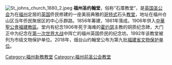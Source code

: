 {{Coord|26.049057|N|119.318387|E|display=title}}
{{文物保护单位
| 级别 = 省级
| 省名 = 福建省
| 市/县名 = 
| 图片 = [[File:St_john_church_fuzhou_2009.JPG|thumb]]
| 名称 = 烟台山约翰堂
| 编号 = 9-137
| 分类 = 
| 所在 = [[福建省|福建省]]福州市仓山区乐群路
| 时代 = 
| 登录 = 2018年
}}
[[File:St_johns_church_1880_2.jpeg|thumb]]
'''福州圣约翰堂'''，俗称“石厝教堂”，是[[英国圣公会|英国圣公会]]为在[[福州|福州]]定居的[[英国|英国]]侨民修建的一座美丽典雅的[[哥特式|哥特式]]石头[[教堂|教堂]]，地址在福州仓山区当年侨民聚居区的中心乐群路。1856年筹建，1861年落成。1906年併入[[中華聖公會福建教區|中華聖公會福建教區]]。堂内有纪念1906年死于海难的[[霍约瑟|霍约瑟]]主教的铜质纪念碑，大门正中为纪念在[[第一次世界大战|第一次世界大战]]中阵亡的福州英国侨民的纪念坊。1992年该教堂被列为市级文物保护单位。2018年，烟台山约翰堂公布为第九批[[福建省文物保护单位|福建省文物保护单位]]。

{{福州教堂}}

[[Category:福州新教教堂|Category:福州新教教堂]]
[[Category:福州前圣公会教堂|Category:福州前圣公会教堂]]